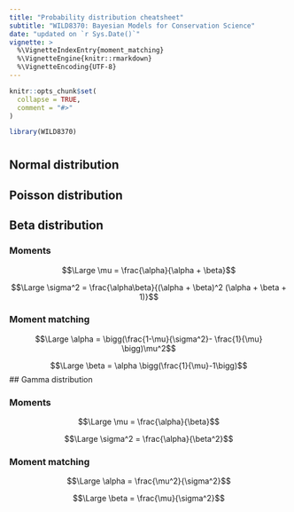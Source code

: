 ```yaml
---
title: "Probability distribution cheatsheet"
subtitle: "WILD8370: Bayesian Models for Conservation Science"
date: "updated on `r Sys.Date()`"
vignette: >
  %\VignetteIndexEntry{moment_matching}
  %\VignetteEngine{knitr::rmarkdown}
  %\VignetteEncoding{UTF-8}
---
```


```r
knitr::opts_chunk$set(
  collapse = TRUE,
  comment = "#>"
)
```

```r
library(WILD8370)
```


# 

## Normal distribution

## Poisson distribution

## Beta distribution

### Moments

$$\Large \mu = \frac{\alpha}{\alpha + \beta}$$

$$\Large \sigma^2 = \frac{\alpha\beta}{(\alpha + \beta)^2 (\alpha + \beta + 1)}$$

### Moment matching

$$\Large \alpha = \bigg(\frac{1-\mu}{\sigma^2}- \frac{1}{\mu} \bigg)\mu^2$$

$$\Large \beta = \alpha \bigg(\frac{1}{\mu}-1\bigg)$$
## Gamma distribution

### Moments

$$\Large \mu = \frac{\alpha}{\beta}$$

$$\Large \sigma^2 = \frac{\alpha}{\beta^2}$$

### Moment matching

$$\Large \alpha = \frac{\mu^2}{\sigma^2}$$

$$\Large \beta =  \frac{\mu}{\sigma^2}$$

